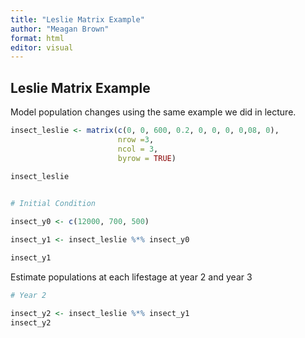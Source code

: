 ```yaml
---
title: "Leslie Matrix Example"
author: "Meagan Brown"
format: html
editor: visual
---
```


## Leslie Matrix Example
Model population changes using the same example we did in lecture. 
```r

insect_leslie <- matrix(c(0, 0, 600, 0.2, 0, 0, 0, 0,08, 0), 
                        nrow =3, 
                        ncol = 3, 
                        byrow = TRUE)

insect_leslie
  

```

```r
# Initial Condition

insect_y0 <- c(12000, 700, 500)

insect_y1 <- insect_leslie %*% insect_y0

insect_y1
```

Estimate populations at each lifestage at year 2 and year 3

```r
# Year 2

insect_y2 <- insect_leslie %*% insect_y1 
insect_y2

```

```r

```

